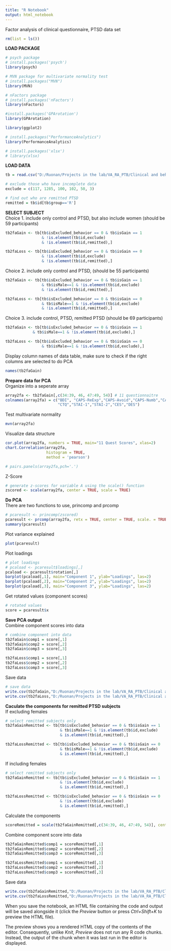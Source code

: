 ```yaml
---
title: "R Notebook"
output: html_notebook
---
```

Factor analysis of clinical questionnaire, PTSD data set

```r
rm(list = ls())
```


**LOAD PACKAGE** 
```r
# psych package
# install.packages('psych')
library(psych)

# MVN package for multivariate normality test
# install.packages("MVN")
library(MVN)

# nFactors package 
# install.packages('nFactors')
library(nFactors)

#install.packages('GPArotation')
library(GPArotation)

library(ggplot2)

# install.packages("PerformanceAnalytics")
library(PerformanceAnalytics)

# install.packages('xlsx')
# library(xlsx)
```

**LOAD DATA**
```r
tb = read.csv("D:/Ruonan/Projects in the lab/VA_RA_PTB/Clinical and behavioral/question scores EFA_09152018.csv", header = TRUE)

# exclude those who have incomplete data 
exclude = c(117, 1285, 100, 102, 50, 3) 

# find out who are remitted PTSD
remitted = tb$id[tb$group=='R']

```

**SELECT SUBJECT**  
Choice 1. include only control and PTSD, but also include women (should be 59 participants)
```r
tb2faGain <- tb[tb$isExcluded_behavior == 0 & tb$isGain == 1
                & !is.element(tb$id,exclude) 
                & !is.element(tb$id,remitted),]

tb2faLoss <- tb[tb$isExcluded_behavior == 0 & tb$isGain == 0
                & !is.element(tb$id,exclude) 
                & !is.element(tb$id,remitted),]
```

Choice 2. include only control and PTSD, (should be 55 participants)
```r
tb2faGain <- tb[tb$isExcluded_behavior == 0 & tb$isGain == 1
                & tb$isMale==1 & !is.element(tb$id,exclude) 
                & !is.element(tb$id,remitted),]

tb2faLoss <- tb[tb$isExcluded_behavior == 0 & tb$isGain == 0
                & tb$isMale==1 & !is.element(tb$id,exclude) 
                & !is.element(tb$id,remitted),]
```

Choice 3. include control, PTSD, remitted PTSD (should be 69 participants)
```r
tb2faGain <- tb[tb$isExcluded_behavior == 0 & tb$isGain == 1
            & tb$isMale==1 & !is.element(tb$id,exclude),]

tb2faLoss <- tb[tb$isExcluded_behavior == 0 & tb$isGain == 0
                & tb$isMale==1 & !is.element(tb$id,exclude),]
```

Display column names of data table, make sure to check if the right columns are selected to do PCA
```r
names(tb2faGain)
```

**Prepare data for PCA**  
Organize into a seperate array
```r
array2fa <- tb2faGain[,c(34:39, 46, 47:49, 54)] # 11 questionnaitre
colnames(array2fa) = c("BDI", "CAPS-ReExp","CAPS-Avoid","CAPS-Numb","CAPS-DysA","CAPS-AnxA",
                       "CTQ","STAI-1","STAI-2","CES","DES")
```

Test multivariate normality
```r
mvn(array2fa)
```

Visualize data structure
```r
cor.plot(array2fa, numbers = TRUE, main="11 Quest Scores", xlas=2)
chart.Correlation(array2fa,
                  histogram = TRUE,
                  method = 'pearson')

# pairs.panels(array2fa,pch='.')
```

Z-Score
```r
# generate z-scores for variable A using the scale() function
zscored <- scale(array2fa, center = TRUE, scale = TRUE)

```

**Do PCA**  
There are two functions to use, princomp and prcomp
```r
# pcaresult <- princomp(zscored)
pcaresult <- prcomp(array2fa, retx = TRUE, center = TRUE, scale. = TRUE)
summary(pcaresult)
```
Plot variance explained
```r
plot(pcaresult)
```

Plot loadings
```r
# plot loadings
# pcaload <- pcaresult$loadings[,]
pcaload <- pcaresult$rotation[,]
barplot(pcaload[,1], main="Component 1", ylab="Loadings", las=2)
barplot(pcaload[,2], main="Component 2", ylab="Loadings", las=2)
barplot(pcaload[,3], main="Component 3", ylab="Loadings", las=2)

```

Get rotated values (component scores)
```r
# rotated values
score = pcaresult$x
```

**Save PCA output**  
Combine component scores into data
```r
# combine component into data
tb2faGain$comp1 = score[,1]
tb2faGain$comp2 = score[,2]
tb2faGain$comp3 = score[,3]

tb2faLoss$comp1 = score[,1]
tb2faLoss$comp2 = score[,2]
tb2faLoss$comp3 = score[,3]
```

Save data
```r
# save data
write.csv(tb2faGain,"D:/Ruonan/Projects in the lab/VA_RA_PTB/Clinical and behavioral/pca score gain_femaleIn_noRemitted_01172019.csv")
write.csv(tb2faLoss,"D:/Ruonan/Projects in the lab/VA_RA_PTB/Clinical and behavioral/pca score loss_femaleIn_noRemitted_01172019.csv")
```

**Caculate the components for remitted PTSD subjects**  
If excluding females
```r
# select remitted subjects only
tb2faGainRemitted <- tb[tb$isExcluded_behavior == 0 & tb$isGain == 1
                        & tb$isMale==1 & !is.element(tb$id,exclude) 
                        & is.element(tb$id,remitted),]

tb2faLossRemitted <- tb[tb$isExcluded_behavior == 0 & tb$isGain == 0
                        & tb$isMale==1 & !is.element(tb$id,exclude) 
                        & is.element(tb$id,remitted),]
```

If including females
```r
# select remitted subjects only
tb2faGainRemitted <- tb[tb$isExcluded_behavior == 0 & tb$isGain == 1
                        & !is.element(tb$id,exclude) 
                        & is.element(tb$id,remitted),]

tb2faLossRemitted <- tb[tb$isExcluded_behavior == 0 & tb$isGain == 0
                        & !is.element(tb$id,exclude) 
                        & is.element(tb$id,remitted),]

```

Calculate the components
```r
scoreRemitted = scale(tb2faGainRemitted[,c(34:39, 46, 47:49, 54)], center= pcaresult$center) %*% pcaload
```

Combine component score into data
```r
tb2faGainRemitted$comp1 = scoreRemitted[,1]
tb2faGainRemitted$comp2 = scoreRemitted[,2]
tb2faGainRemitted$comp3 = scoreRemitted[,3]

tb2faLossRemitted$comp1 = scoreRemitted[,1]
tb2faLossRemitted$comp2 = scoreRemitted[,2]
tb2faLossRemitted$comp3 = scoreRemitted[,3]

```

Save data
```r

write.csv(tb2faGainRemitted,"D:/Ruonan/Projects in the lab/VA_RA_PTB/Clinical and behavioral/pca score gain_femaleIn_Remitted_01172019.csv")
write.csv(tb2faLossRemitted,"D:/Ruonan/Projects in the lab/VA_RA_PTB/Clinical and behavioral/pca score loss_femaleIn_Remitted_01172019.csv")

```





When you save the notebook, an HTML file containing the code and output will be saved alongside it (click the *Preview* button or press *Ctrl+Shift+K* to preview the HTML file).

The preview shows you a rendered HTML copy of the contents of the editor. Consequently, unlike *Knit*, *Preview* does not run any R code chunks. Instead, the output of the chunk when it was last run in the editor is displayed.
